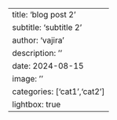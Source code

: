 ---
title: 'blog post 2'
subtitle: 'subtitle 2'
author: 'vajira'
description: ''
date: 2024-08-15
image: ''
categories: ['cat1','cat2']
lightbox: true
---